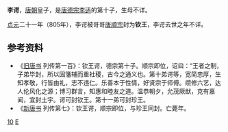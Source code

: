 {{About|唐德宗的儿子李谔}}
'''李谔'''，[[唐朝|唐朝]]皇子，是[[唐德宗|唐德宗]][[李适|李适]]的第十子，生母不详。

[[貞元_(唐朝)|贞元]]二十一年（805年），李谔被哥哥[[唐顺宗|唐顺宗]]封为'''钦王'''，李谔去世之年不详。

== 参考资料 ==
*《[[旧唐书|旧唐书]] 列传第一百》：钦王谔，德宗第十子。顺宗即位，诏曰：“王者之制，子弟毕封，所以固籓辅而重社稷，古今之通义也。第十弟谔等，宽简忠厚，生知孝敬，行皆由礼，志不违仁。乐善本于性情，好贤宗于师傅。缵修六艺，达人伦风化之源；博习群言，知惠和睦友之道。温恭朝夕，允茂厥猷，克有嘉闻，宜封土宇。谔可封钦王。第十一弟可封珍王。
*《[[新唐书|新唐书]] 列传第七》：钦王谔，顺宗即位，与珍王同封。亡薨年。

[[Category:唐德宗皇子|10]]
[[Category:李姓|E]]